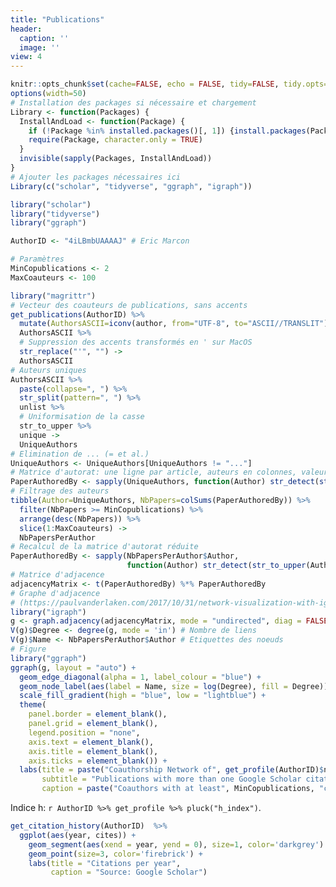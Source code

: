 ```yaml
---
title: "Publications"
header:
  caption: ''
  image: ''
view: 4
---
```


```r
knitr::opts_chunk$set(cache=FALSE, echo = FALSE, tidy=FALSE, tidy.opts=list(blank=FALSE, width.cutoff=50), out.width='\\maxwidth')
options(width=50)
# Installation des packages si nécessaire et chargement
Library <- function(Packages) {
  InstallAndLoad <- function(Package) {
    if (!Package %in% installed.packages()[, 1]) {install.packages(Package, repos="https://cran.rstudio.com/")}
    require(Package, character.only = TRUE)
  }
  invisible(sapply(Packages, InstallAndLoad))
}
# Ajouter les packages nécessaires ici
Library(c("scholar", "tidyverse", "ggraph", "igraph"))
```


```r
library("scholar")
library("tidyverse")
library("ggraph")

AuthorID <- "4iLBmbUAAAAJ" # Eric Marcon
```


```r
# Paramètres
MinCopublications <- 2
MaxCoauteurs <- 100

library("magrittr")
# Vecteur des coauteurs de publications, sans accents
get_publications(AuthorID) %>% 
  mutate(AuthorsASCII=iconv(author, from="UTF-8", to="ASCII//TRANSLIT")) %$% 
  AuthorsASCII %>% 
  # Suppression des accents transformés en ' sur MacOS
  str_replace("'", "") ->
  AuthorsASCII
# Auteurs uniques
AuthorsASCII %>% 
  paste(collapse=", ") %>% 
  str_split(pattern=", ") %>% 
  unlist %>% 
  # Uniformisation de la casse
  str_to_upper %>% 
  unique ->
  UniqueAuthors
# Elimination de ... (= et al.)
UniqueAuthors <- UniqueAuthors[UniqueAuthors != "..."]
# Matrice d'autorat: une ligne par article, auteurs en colonnes, valeurs logiques
PaperAuthoredBy <- sapply(UniqueAuthors, function(Author) str_detect(str_to_upper(AuthorsASCII), Author))
# Filtrage des auteurs
tibble(Author=UniqueAuthors, NbPapers=colSums(PaperAuthoredBy)) %>% 
  filter(NbPapers >= MinCopublications) %>% 
  arrange(desc(NbPapers)) %>% 
  slice(1:MaxCoauteurs) ->
  NbPapersPerAuthor
# Recalcul de la matrice d'autorat réduite
PaperAuthoredBy <- sapply(NbPapersPerAuthor$Author, 
                          function(Author) str_detect(str_to_upper(AuthorsASCII), Author))
# Matrice d'adjacence
adjacencyMatrix <- t(PaperAuthoredBy) %*% PaperAuthoredBy
# Graphe d'adjacence  
# (https://paulvanderlaken.com/2017/10/31/network-visualization-with-igraph-and-ggraph/)
library("igraph")
g <- graph.adjacency(adjacencyMatrix, mode = "undirected", diag = FALSE)
V(g)$Degree <- degree(g, mode = 'in') # Nombre de liens
V(g)$Name <- NbPapersPerAuthor$Author # Etiquettes des noeuds
# Figure
library("ggraph")
ggraph(g, layout = "auto") +
  geom_edge_diagonal(alpha = 1, label_colour = "blue") +
  geom_node_label(aes(label = Name, size = log(Degree), fill = Degree)) +
  scale_fill_gradient(high = "blue", low = "lightblue") +
  theme(
    panel.border = element_blank(),
    panel.grid = element_blank(),
    legend.position = "none",
    axis.text = element_blank(), 
    axis.title = element_blank(),
    axis.ticks = element_blank()) +
  labs(title = paste("Coauthorship Network of", get_profile(AuthorID)$name),
       subtitle = "Publications with more than one Google Scholar citation included",
       caption = paste("Coauthors with at least", MinCopublications, "copublications"))
```

Indice h: `r AuthorID %>% get_profile %>% pluck("h_index")`.

```r
get_citation_history(AuthorID)  %>% 
  ggplot(aes(year, cites)) +
    geom_segment(aes(xend = year, yend = 0), size=1, color='darkgrey') +
    geom_point(size=3, color='firebrick') +
    labs(title = "Citations per year", 
         caption = "Source: Google Scholar")
```
